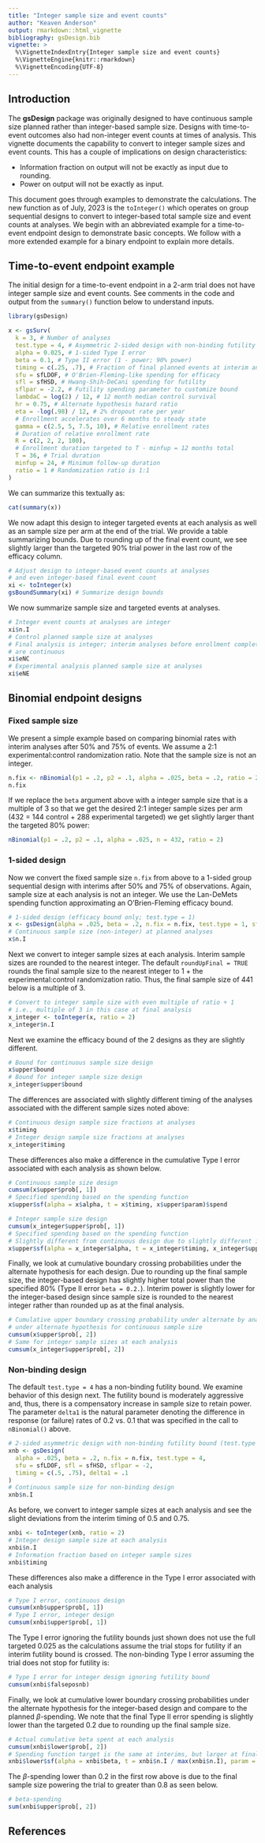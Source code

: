 ```yaml
---
title: "Integer sample size and event counts"
author: "Keaven Anderson"
output: rmarkdown::html_vignette
bibliography: gsDesign.bib
vignette: >
  %\VignetteIndexEntry{Integer sample size and event counts}
  %\VignetteEngine{knitr::rmarkdown}
  %\VignetteEncoding{UTF-8}
---
```


## Introduction

The **gsDesign** package was originally designed to have continuous sample size planned rather than integer-based sample size.
Designs with time-to-event outcomes also had non-integer event counts at times of analysis.
This vignette  documents the capability to convert to integer sample sizes and event counts.
This has a couple of implications on design characteristics:

- Information fraction on output will not be exactly as input due to rounding.
- Power on output will not be exactly as input.

This document goes through examples to demonstrate the calculations.
The new function as of July, 2023 is the `toInteger()` which operates on group sequential designs to convert to integer-based total sample size and event counts at analyses.
We begin with an abbreviated example for a time-to-event endpoint design to demonstrate basic concepts.
We follow with a more extended example for a binary endpoint to explain more details.

## Time-to-event endpoint example

The initial design for a time-to-event endpoint in a 2-arm trial does not have integer sample size and event counts.
See comments in the code and output from the `summary()` function below to understand inputs.

```r
library(gsDesign)

x <- gsSurv(
  k = 3, # Number of analyses
  test.type = 4, # Asymmetric 2-sided design with non-binding futility bound
  alpha = 0.025, # 1-sided Type I error
  beta = 0.1, # Type II error (1 - power; 90% power)
  timing = c(.25, .7), # Fraction of final planned events at interim analyses
  sfu = sfLDOF, # O'Brien-Fleming-like spending for efficacy
  sfl = sfHSD, # Hwang-Shih-DeCani spending for futility
  sflpar = -2.2, # Futility spending parameter to customize bound
  lambdaC = log(2) / 12, # 12 month median control survival
  hr = 0.75, # Alternate hypothesis hazard ratio
  eta = -log(.98) / 12, # 2% dropout rate per year
  # Enrollment accelerates over 6 months to steady state
  gamma = c(2.5, 5, 7.5, 10), # Relative enrollment rates
  # Duration of relative enrollment rate
  R = c(2, 2, 2, 100),
  # Enrollment duration targeted to T - minfup = 12 months total
  T = 36, # Trial duration
  minfup = 24, # Minimum follow-up duration
  ratio = 1 # Randomization ratio is 1:1
)
```

We can summarize this textually as:

```r
cat(summary(x))
```

We now adapt this design to integer targeted events at each analysis as well as an sample size per arm at the end of the trial.
We provide a table summarizing bounds.
Due to rounding up of the final event count, we see slightly larger than the targeted 90% trial power in the last row of the efficacy column.

```r
# Adjust design to integer-based event counts at analyses
# and even integer-based final event count
xi <- toInteger(x)
gsBoundSummary(xi) # Summarize design bounds
```

We now summarize sample size and targeted events at analyses.

```r
# Integer event counts at analyses are integer
xi$n.I
# Control planned sample size at analyses
# Final analysis is integer; interim analyses before enrollment completion
# are continuous
xi$eNC
# Experimental analysis planned sample size at analyses
xi$eNE
```


## Binomial endpoint designs

### Fixed sample size

We present a simple example based on comparing binomial rates with interim analyses after 50% and 75% of events. We assume a 2:1 experimental:control randomization ratio. Note that the sample size is not an integer.

```r
n.fix <- nBinomial(p1 = .2, p2 = .1, alpha = .025, beta = .2, ratio = 2)
n.fix
```
If we replace the `beta` argument above with a integer sample size that is a multiple of 3 so that we get the desired 2:1 integer sample sizes per arm (432 = 144 control + 288 experimental targeted) we get slightly larger thant the targeted 80% power:

```r
nBinomial(p1 = .2, p2 = .1, alpha = .025, n = 432, ratio = 2)
```

### 1-sided design

Now we convert the fixed sample size `n.fix` from above to a 1-sided group sequential design  with interims after 50% and 75% of observations. Again, sample size at each analysis is not an integer. We use the Lan-DeMets spending function approximating an O'Brien-Fleming efficacy bound.

```r
# 1-sided design (efficacy bound only; test.type = 1)
x <- gsDesign(alpha = .025, beta = .2, n.fix = n.fix, test.type = 1, sfu = sfLDOF, timing = c(.5, .75))
# Continuous sample size (non-integer) at planned analyses
x$n.I
```
Next we convert to integer sample sizes at each analysis. Interim sample sizes are rounded to the nearest integer.
The default `roundUpFinal = TRUE` rounds the final sample size to the nearest integer to 1 + the experimental:control randomization ratio. Thus, the final sample size of 441 below is a multiple of 3.

```r
# Convert to integer sample size with even multiple of ratio + 1
# i.e., multiple of 3 in this case at final analysis
x_integer <- toInteger(x, ratio = 2)
x_integer$n.I
```

Next we examine the efficacy bound of the 2 designs as they are slightly different.

```r
# Bound for continuous sample size design
x$upper$bound
# Bound for integer sample size design
x_integer$upper$bound
```

The differences are associated with slightly different timing of the analyses associated with the different sample sizes noted above:

```r
# Continuous design sample size fractions at analyses
x$timing
# Integer design sample size fractions at analyses
x_integer$timing
```

These differences also make a difference in the cumulative Type I error associated with each analysis as shown below.


```r
# Continuous sample size design
cumsum(x$upper$prob[, 1])
# Specified spending based on the spending function
x$upper$sf(alpha = x$alpha, t = x$timing, x$upper$param)$spend
```

```r
# Integer sample size design
cumsum(x_integer$upper$prob[, 1])
# Specified spending based on the spending function
# Slightly different from continuous design due to slightly different information fraction
x$upper$sf(alpha = x_integer$alpha, t = x_integer$timing, x_integer$upper$param)$spend
```
Finally, we look at cumulative boundary crossing probabilities under the alternate hypothesis for each design.
Due to rounding up the final sample size, the integer-based design has slightly higher total power than the specified 80% (Type II error `beta = 0.2.`).
Interim power is slightly lower for the integer-based design since sample size is rounded to the nearest integer rather than rounded up as at the final analysis.

```r
# Cumulative upper boundary crossing probability under alternate by analysis
# under alternate hypothesis for continuous sample size
cumsum(x$upper$prob[, 2])
# Same for integer sample sizes at each analysis
cumsum(x_integer$upper$prob[, 2])
```

### Non-binding design

The default `test.type = 4` has a non-binding futility bound. We examine behavior of this design next.
The futility bound is moderately aggressive and, thus, there is a compensatory increase in sample size to retain power.
The parameter `delta1` is the natural parameter denoting the difference in response (or failure) rates of 0.2 vs. 0.1 that was specified in the call to `nBinomial()` above.

```r
# 2-sided asymmetric design with non-binding futility bound (test.type = 4)
xnb <- gsDesign(
  alpha = .025, beta = .2, n.fix = n.fix, test.type = 4,
  sfu = sfLDOF, sfl = sfHSD, sflpar = -2,
  timing = c(.5, .75), delta1 = .1
)
# Continuous sample size for non-binding design
xnb$n.I
```

As before, we convert to integer sample sizes at each analysis and see the slight deviations from the interim timing of 0.5 and 0.75.

```r
xnbi <- toInteger(xnb, ratio = 2)
# Integer design sample size at each analysis
xnbi$n.I
# Information fraction based on integer sample sizes
xnbi$timing
```

These differences also make a difference in the Type I error associated with each analysis

```r
# Type I error, continuous design
cumsum(xnb$upper$prob[, 1])
# Type I error, integer design
cumsum(xnbi$upper$prob[, 1])
```

The Type I error ignoring the futility bounds just shown does not use the full targeted 0.025 as the calculations assume the trial stops for futility if an interim futility bound is crossed.
The non-binding Type I error assuming the trial does not stop for futility is:

```r
# Type I error for integer design ignoring futility bound
cumsum(xnbi$falseposnb)
```

Finally, we look at cumulative lower boundary crossing probabilities under the alternate hypothesis for the integer-based design and compare to the planned $\beta$-spending.
We note that the final Type II error spending is slightly lower than the targeted 0.2 due to rounding up the final sample size.

```r
# Actual cumulative beta spent at each analysis
cumsum(xnbi$lower$prob[, 2])
# Spending function target is the same at interims, but larger at final
xnbi$lower$sf(alpha = xnbi$beta, t = xnbi$n.I / max(xnbi$n.I), param = xnbi$lower$param)$spend
```

The $\beta$-spending lower than 0.2 in the first row above is due to the final sample size powering the trial to greater than 0.8 as seen below.

```r
# beta-spending
sum(xnbi$upper$prob[, 2])
```

## References
